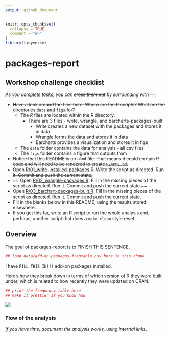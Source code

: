 ```yaml
---
output: github_document
---
```


<!-- README.md is generated from README.Rmd. Please edit that file -->

```r
knitr::opts_chunk$set(
  collapse = TRUE,
  comment = "#>"
)
library(tidyverse)
```

# packages-report

## Workshop challenge checklist

*As you complete tasks, you can ~~cross them out~~ by surrounding with `~~`.*

* ~~Have a look around the files here. Where are the R scripts? What are the directories `data` and `figs` for?~~
    * The $R$ files are located within the R directory.  
        * There are 3 files - write, wrangle, and barcharts-packages-built
            * Write creates a new dataset with the packages and stores it in data
            * Wrangle forms the data and stores it in data
            * Barcharts provides a visualization and stores it in figs
    * The `data` folder contains the data for analysis - all csv files
    * The `figs` folder contains a figure that outputs from

* ~~Notice that this README is an `.Rmd` file. That means it could contain R code and will need to be rendered to create `README.md`.~~
* ~~Open [R/01_write-installed-packages.R](R/01_write-installed-packages.R). Write the script as directed. Run it. Commit and push the current state.~~
* ~~ Open [R/02_wrangle-packages.R](R/02_wrangle-packages.R). Fill in the missing pieces of the script as directed. Run it. Commit and push the current state.~~
* Open [R/03_barchart-packages-built.R](R/03_barchart-packages-built.R). Fill in the missing pieces of the script as directed. Run it. Commit and push the current state.
* Fill in the blanks below in this README, using the results stored elsewhere.
* If you get this far, write an R script to run the whole analysis and, perhaps, another script that does a `make clean` style reset.

## Overview

The goal of packages-report is to FINISH THIS SENTENCE.

```r
## load data/add-on-packages-freqtable.csv here in this chunk
```

I have `FILL THIS IN!!!` add-on packages installed.

Here's how they break down in terms of which version of R they were built under, which is related to how recently they were updated on CRAN.

```r
## print the frequency table here
## make it prettier if you know how
```

![](figs/built-barchart.png)

### Flow of the analysis

*If you have time, document the analysis works, using internal links.*
